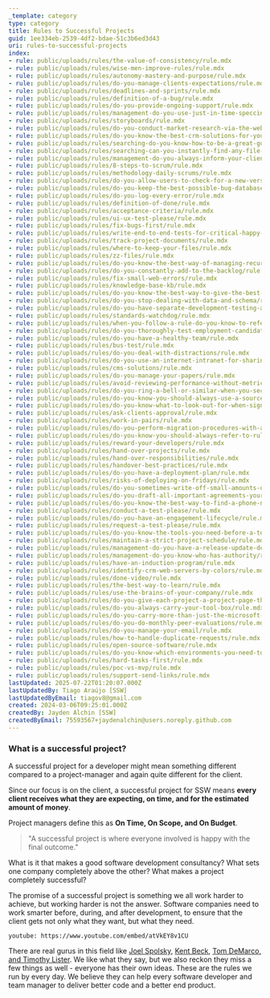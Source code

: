 ```yaml
---
_template: category
type: category
title: Rules to Successful Projects
guid: 1ee334eb-2539-4df2-bdae-51c3b6ed3d43
uri: rules-to-successful-projects
index:
- rule: public/uploads/rules/the-value-of-consistency/rule.mdx
- rule: public/uploads/rules/wise-men-improve-rules/rule.mdx
- rule: public/uploads/rules/autonomy-mastery-and-purpose/rule.mdx
- rule: public/uploads/rules/do-you-manage-clients-expectations/rule.mdx
- rule: public/uploads/rules/deadlines-and-sprints/rule.mdx
- rule: public/uploads/rules/definition-of-a-bug/rule.mdx
- rule: public/uploads/rules/do-you-provide-ongoing-support/rule.mdx
- rule: public/uploads/rules/management-do-you-use-just-in-time-speccing/rule.mdx
- rule: public/uploads/rules/storyboards/rule.mdx
- rule: public/uploads/rules/do-you-conduct-market-research-via-the-web/rule.mdx
- rule: public/uploads/rules/do-you-know-the-best-crm-solutions-for-your-company/rule.mdx
- rule: public/uploads/rules/searching-do-you-know-how-to-be-a-great-googler/rule.mdx
- rule: public/uploads/rules/searching-can-you-instantly-find-any-file-on-your-computer-or-network/rule.mdx
- rule: public/uploads/rules/management-do-you-always-inform-your-client-how-long-a-task-took/rule.mdx
- rule: public/uploads/rules/8-steps-to-scrum/rule.mdx
- rule: public/uploads/rules/methodology-daily-scrums/rule.mdx
- rule: public/uploads/rules/do-you-allow-users-to-check-for-a-new-version-easily/rule.mdx
- rule: public/uploads/rules/do-you-keep-the-best-possible-bug-database/rule.mdx
- rule: public/uploads/rules/do-you-log-every-error/rule.mdx
- rule: public/uploads/rules/definition-of-done/rule.mdx
- rule: public/uploads/rules/acceptance-criteria/rule.mdx
- rule: public/uploads/rules/ui-ux-test-please/rule.mdx
- rule: public/uploads/rules/fix-bugs-first/rule.mdx
- rule: public/uploads/rules/write-end-to-end-tests-for-critical-happy-paths/rule.mdx
- rule: public/uploads/rules/track-project-documents/rule.mdx
- rule: public/uploads/rules/where-to-keep-your-files/rule.mdx
- rule: public/uploads/rules/zz-files/rule.mdx
- rule: public/uploads/rules/do-you-know-the-best-way-of-managing-recurring-tasks/rule.mdx
- rule: public/uploads/rules/do-you-constantly-add-to-the-backlog/rule.mdx
- rule: public/uploads/rules/fix-small-web-errors/rule.mdx
- rule: public/uploads/rules/knowledge-base-kb/rule.mdx
- rule: public/uploads/rules/do-you-know-the-best-way-to-give-the-best-customer-support/rule.mdx
- rule: public/uploads/rules/do-you-stop-dealing-with-data-and-schema/rule.mdx
- rule: public/uploads/rules/do-you-have-separate-development-testing-and-production-environments/rule.mdx
- rule: public/uploads/rules/standards-watchdog/rule.mdx
- rule: public/uploads/rules/when-you-follow-a-rule-do-you-know-to-refer-to-it-including-the-icon/rule.mdx
- rule: public/uploads/rules/do-you-thoroughly-test-employment-candidates/rule.mdx
- rule: public/uploads/rules/do-you-have-a-healthy-team/rule.mdx
- rule: public/uploads/rules/bus-test/rule.mdx
- rule: public/uploads/rules/do-you-deal-with-distractions/rule.mdx
- rule: public/uploads/rules/do-you-use-an-internet-intranet-for-sharing-common-information-such-as-company-standards/rule.mdx
- rule: public/uploads/rules/cms-solutions/rule.mdx
- rule: public/uploads/rules/do-you-manage-your-papers/rule.mdx
- rule: public/uploads/rules/avoid-reviewing-performance-without-metrics/rule.mdx
- rule: public/uploads/rules/do-you-ring-a-bell-or-similar-when-you-secure-a-big-deal-make-a-sale-or-get-some-great-feedback/rule.mdx
- rule: public/uploads/rules/do-you-know-you-should-always-use-a-source-control-system/rule.mdx
- rule: public/uploads/rules/do-you-know-what-to-look-out-for-when-signing-legal-documents/rule.mdx
- rule: public/uploads/rules/ask-clients-approval/rule.mdx
- rule: public/uploads/rules/work-in-pairs/rule.mdx
- rule: public/uploads/rules/do-you-perform-migration-procedures-with-an-approved-plan/rule.mdx
- rule: public/uploads/rules/do-you-know-you-should-always-refer-to-rules-instead-of-explaining-it/rule.mdx
- rule: public/uploads/rules/reward-your-developers/rule.mdx
- rule: public/uploads/rules/hand-over-projects/rule.mdx
- rule: public/uploads/rules/hand-over-responsibilities/rule.mdx
- rule: public/uploads/rules/handover-best-practices/rule.mdx
- rule: public/uploads/rules/do-you-have-a-deployment-plan/rule.mdx
- rule: public/uploads/rules/risks-of-deploying-on-fridays/rule.mdx
- rule: public/uploads/rules/do-you-sometimes-write-off-small-amounts-of-time-to-keep-clients-happy/rule.mdx
- rule: public/uploads/rules/do-you-draft-all-important-agreements-yourself/rule.mdx
- rule: public/uploads/rules/do-you-know-the-best-way-to-find-a-phone-number-of-a-staff-member/rule.mdx
- rule: public/uploads/rules/conduct-a-test-please/rule.mdx
- rule: public/uploads/rules/do-you-have-an-engagement-lifecycle/rule.mdx
- rule: public/uploads/rules/request-a-test-please/rule.mdx
- rule: public/uploads/rules/do-you-know-the-tools-you-need-before-a-test-please/rule.mdx
- rule: public/uploads/rules/maintain-a-strict-project-schedule/rule.mdx
- rule: public/uploads/rules/management-do-you-have-a-release-update-debrief-meeting-on-a-weekly-basis/rule.mdx
- rule: public/uploads/rules/management-do-you-know-who-has-authority/rule.mdx
- rule: public/uploads/rules/have-an-induction-program/rule.mdx
- rule: public/uploads/rules/identify-crm-web-servers-by-colors/rule.mdx
- rule: public/uploads/rules/done-video/rule.mdx
- rule: public/uploads/rules/the-best-way-to-learn/rule.mdx
- rule: public/uploads/rules/use-the-brains-of-your-company/rule.mdx
- rule: public/uploads/rules/do-you-give-each-project-a-project-page-that-you-refer-customers-to/rule.mdx
- rule: public/uploads/rules/do-you-always-carry-your-tool-box/rule.mdx
- rule: public/uploads/rules/do-you-carry-more-than-just-the-microsoft-tool-box/rule.mdx
- rule: public/uploads/rules/do-you-do-monthly-peer-evaluations/rule.mdx
- rule: public/uploads/rules/do-you-manage-your-email/rule.mdx
- rule: public/uploads/rules/how-to-handle-duplicate-requests/rule.mdx
- rule: public/uploads/rules/open-source-software/rule.mdx
- rule: public/uploads/rules/do-you-know-which-environments-you-need-to-provision-when-starting-a-new-project/rule.mdx
- rule: public/uploads/rules/hard-tasks-first/rule.mdx
- rule: public/uploads/rules/poc-vs-mvp/rule.mdx
- rule: public/uploads/rules/support-send-links/rule.mdx
lastUpdated: 2025-07-22T01:20:07.000Z
lastUpdatedBy: Tiago Araújo [SSW]
lastUpdatedByEmail: tiagov8@gmail.com
created: 2024-03-06T09:25:01.000Z
createdBy: Jayden Alchin [SSW]
createdByEmail: 75593567+jaydenalchin@users.noreply.github.com
---
```


### What is a successful project?

A successful project for a developer might mean something different compared to a project-manager and again quite different for the client.

Since our focus is on the client, a successful project for SSW means **every** **client receives what they are expecting, on time, and for the estimated amount of money**.

Project managers define this as **On Time, On Scope, and On Budget**.

> "A successful project is where everyone involved is happy with the final outcome."

What is it that makes a good software development consultancy? What sets one company completely above the other? What makes a project completely successful?

The promise of a successful project is something we all work harder to achieve, but working harder is not the answer. Software companies need to work smarter before, during, and after development, to ensure that the client gets not only what they want, but what they need.

`youtube: https://www.youtube.com/embed/atVkEY8v1CU`

There are real gurus in this field like [Joel Spolsky](http://www.ssw.com.au/ssw/Redirect/homepageJoelOnSoftware.htm), [Kent Beck](http://www.ssw.com.au/ssw/Redirect/XP/AmazonExtremeProgramming.htm), [Tom DeMarco, and Timothy Lister](http://www.ssw.com.au/ssw/Redirect/XP/AmazonPeopleWare.htm). We like what they say, but we also reckon they miss a few things as well - everyone has their own ideas. These are the rules we run by every day. We believe they can help every software developer and team manager to deliver better code and a better end product.
